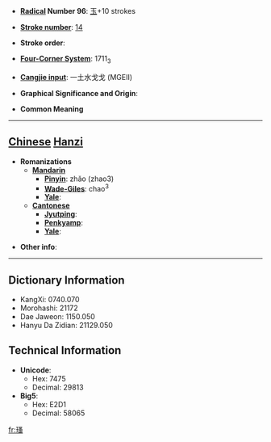 * '''[[Wiktionary:Chinese radical index| Radical]] Number 96''': [[Wiktionary:Chinese radical index 玉|玉]]+10 strokes

* '''[[Wiktionary:Chinese total strokes index|Stroke number]]''': [[Wiktionary:Chinese total strokes index 14|14]]

* '''Stroke order''': 

* '''[[Wiktionary:Chinese four corner index|Four-Corner System]]''': 1711<sub>3</sub>

* '''[[Wiktionary:Chinese Cangjie index|Cangjie input]]''': 一土水戈戈 (MGEII)

* '''Graphical Significance and Origin''': 

* '''Common Meaning'''

----

== [[Chinese]] [[Hanzi]] ==

* '''Romanizations'''
** '''[[Mandarin]]'''
*** '''[[Pinyin]]''': zhǎo (zhao3)
*** '''[[Wade-Giles]]''': chao<sup>3</sup>
*** '''[[Yale]]''': 
** '''[[Cantonese]]'''
*** '''[[Jyutping]]''':
*** '''[[Penkyamp]]''': 
*** '''[[Yale]]''': 

* '''Other info''': 

----

== Dictionary Information ==

* KangXi: 0740.070
* Morohashi: 21172
* Dae Jaweon: 1150.050
* Hanyu Da Zidian: 21129.050

== Technical Information ==

* '''Unicode''':
** Hex: 7475
** Decimal: 29813
* '''Big5''':
** Hex: E2D1
** Decimal: 58065

[[fr:瑵]]